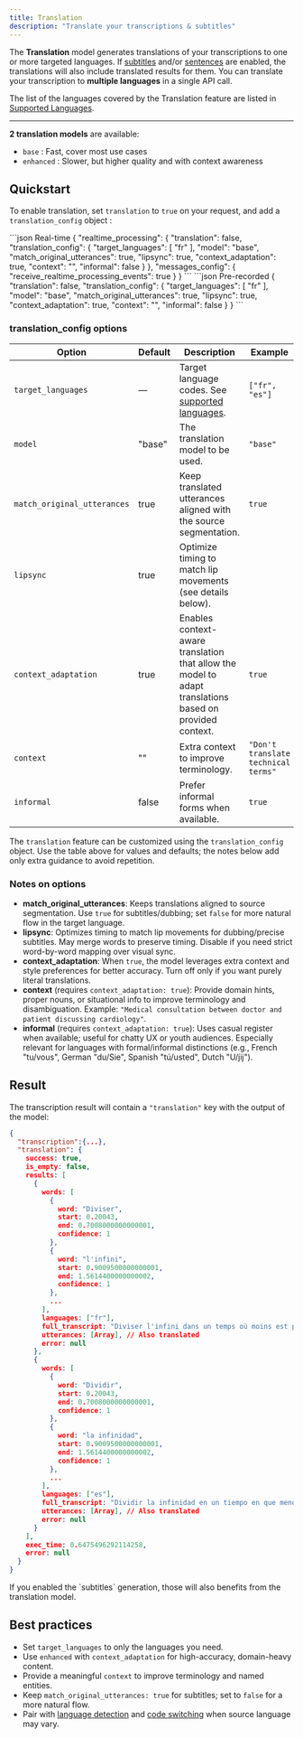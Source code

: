 ```yaml
---
title: Translation
description: "Translate your transcriptions & subtitles"
---
```


The **Translation** model generates translations of your transcriptions to one or more targeted languages. If [subtitles](/chapters/pre-recorded-stt/features#export-srt-or-vtt-caption-files) and/or [sentences](/chapters/pre-recorded-stt/features#sentences) are enabled, the translations will also include translated results for them.
You can translate your transcription to **multiple languages** in a single API call.

The list of the languages covered by the Translation feature are listed in [Supported Languages](/chapters/language/supported-languages).

---

**2 translation models** are available:

- `base` : Fast, cover most use cases
- `enhanced` : Slower, but higher quality and with context awareness

## Quickstart

To enable translation, set `translation` to `true` on your request, and add a `translation_config` object :

<CodeGroup>
```json Real-time
{
  "realtime_processing": {
    "translation": false,
    "translation_config": {
      "target_languages": [
        "fr"
      ],
      "model": "base",
      "match_original_utterances": true,
      "lipsync": true,
      "context_adaptation": true,
      "context": "<string>",
      "informal": false
    }
  },
  "messages_config": {
    "receive_realtime_processing_events": true
  }
}
```
```json Pre-recorded
{
  "translation": false,
  "translation_config": {
    "target_languages": [
      "fr"
    ],
    "model": "base",
    "match_original_utterances": true,
    "lipsync": true,
    "context_adaptation": true,
    "context": "<string>",
    "informal": false
  }
}
```
</CodeGroup>

### translation_config options

| Option                      | Default | Description                                                                                             | Example                             |
| --------------------------- | ------- | ------------------------------------------------------------------------------------------------------- | ----------------------------------- |
| `target_languages`          | —       | Target language codes. See [supported languages](/chapters/language/supported-languages).               | `["fr", "es"]`                      |
| `model`                     | "base"  | The translation model to be used.                                                                       | `"base"`                            |
| `match_original_utterances` | true    | Keep translated utterances aligned with the source segmentation.                                        | `true`                              |
| `lipsync`                   | true    | Optimize timing to match lip movements (see details below).                                             |
| `context_adaptation`        | true    | Enables context-aware translation that allow the model to adapt translations based on provided context. | `true`                              |
| `context`                   | ""      | Extra context to improve terminology.                                                                   | `"Don't translate technical terms"` |
| `informal`                  | false   | Prefer informal forms when available.                                                                   | `true`                             |

The `translation` feature can be customized using the `translation_config` object. Use the table above for values and defaults; the notes below add only extra guidance to avoid repetition.

### Notes on options


- **match_original_utterances**: Keeps translations aligned to source segmentation. Use `true` for subtitles/dubbing; set `false` for more natural flow in the target language.
- **lipsync**: Optimizes timing to match lip movements for dubbing/precise subtitles. May merge words to preserve timing. Disable if you need strict word-by-word mapping over visual sync.
- **context_adaptation**: When `true`, the model leverages extra context and style preferences for better accuracy. Turn off only if you want purely literal translations.
- **context** (requires `context_adaptation: true`): Provide domain hints, proper nouns, or situational info to improve terminology and disambiguation. Example: `"Medical consultation between doctor and patient discussing cardiology"`.
- **informal** (requires `context_adaptation: true`): Uses casual register when available; useful for chatty UX or youth audiences. Especially relevant for languages with formal/informal distinctions (e.g., French "tu/vous", German "du/Sie", Spanish "tú/usted", Dutch "U/jij").


## Result

The transcription result will contain a `"translation"` key with the output of the model:

```json
{
  "transcription":{...},
  "translation": {
    success: true,
    is_empty: false,
    results: [
      {
        words: [
          {
            word: "Diviser",
            start: 0.20043,
            end: 0.7008000000000001,
            confidence: 1
          },
          {
            word: "l'infini",
            start: 0.9009500000000001,
            end: 1.5614400000000002,
            confidence: 1
          },
          ...
        ],
        languages: ["fr"],
        full_transcript: "Diviser l'infini dans un temps où moins est plus...",
        utterances: [Array], // Also translated
        error: null
      },
      {
        words: [
          {
            word: "Dividir",
            start: 0.20043,
            end: 0.7008000000000001,
            confidence: 1
          },
          {
            word: "la infinidad",
            start: 0.9009500000000001,
            end: 1.5614400000000002,
            confidence: 1
          },
          ...
        ],
        languages: ["es"],
        full_transcript: "Dividir la infinidad en un tiempo en que menos es más...",
        utterances: [Array], // Also translated
        error: null
      }
    ],
    exec_time: 0.6475496292114258,
    error: null
  }
}
```

<Tip>
  If you enabled the `subtitles` generation, those will also benefits from the
  translation model.
</Tip>

## Best practices

- Set `target_languages` to only the languages you need.
- Use `enhanced` with `context_adaptation` for high-accuracy, domain-heavy content.
- Provide a meaningful `context` to improve terminology and named entities.
- Keep `match_original_utterances: true` for subtitles; set to `false` for a more natural flow.
- Pair with [language detection](/chapters/language/language-detection) and [code switching](/chapters/language/code-switching) when source language may vary.
